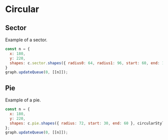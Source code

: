 # Circular

## Sector

Example of a sector.

```js
const n = {
  x: 180,
  y: 220,
  shapes: c.sector.shapes({ radius0: 64, radius1: 96, start: 60, end: 120 }, circularStyle.normal),
}
graph.updateQueue(0, [[n]]);
```

<div id="ptySector"></div>

## Pie

Example of a pie.

```js
const n = {
  x: 180,
  y: 220,
  shapes: c.pie.shapes({ radius: 72, start: 30, end: 60 }, circularStyle.normal),
};
graph.updateQueue(0, [[n]]);
```

<div id="ptyPie"></div>
